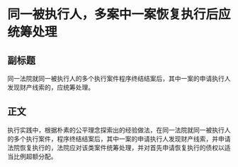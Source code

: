 # 同一被执行人，多案中一案恢复执行后应统筹处理
## 副标题
同一法院就同一被执行人的多个执行案件程序终结结案后，其中一案的申请执行人发现财产线索的，应统筹处理。
## 正文
执行实践中，根据朴素的公平理念探索出的经验做法，在同一法院就同一被执行人的多个执行案件，程序终结结案后，其中一案的申请执行人发现财产线索，并申请法院恢复执行的，法院应对该类案件统筹处理，并对首先申请恢复执行的债权以适当比例超额分配。